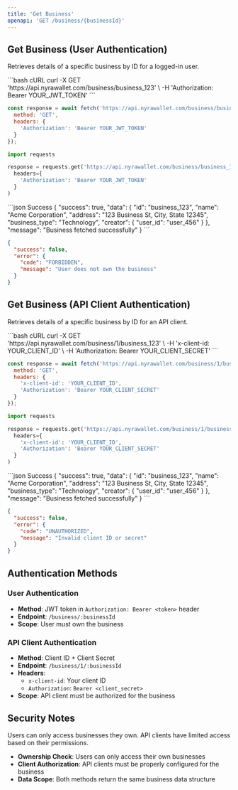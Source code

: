 ```yaml
---
title: 'Get Business'
openapi: 'GET /business/{businessId}'
---
```


## Get Business (User Authentication)

Retrieves details of a specific business by ID for a logged-in user.

<RequestExample>
```bash cURL
curl -X GET 'https://api.nyrawallet.com/business/business_123' \
  -H 'Authorization: Bearer YOUR_JWT_TOKEN'
```

```javascript JavaScript
const response = await fetch('https://api.nyrawallet.com/business/business_123', {
  method: 'GET',
  headers: {
    'Authorization': 'Bearer YOUR_JWT_TOKEN'
  }
});
```

```python Python
import requests

response = requests.get('https://api.nyrawallet.com/business/business_123',
  headers={
    'Authorization': 'Bearer YOUR_JWT_TOKEN'
  }
)
```
</RequestExample>

<ResponseExample>
```json Success
{
  "success": true,
  "data": {
    "id": "business_123",
    "name": "Acme Corporation",
    "address": "123 Business St, City, State 12345",
    "business_type": "Technology",
    "creator": {
      "user_id": "user_456"
    }
  },
  "message": "Business fetched successfully"
}
```

```json Error
{
  "success": false,
  "error": {
    "code": "FORBIDDEN",
    "message": "User does not own the business"
  }
}
```
</ResponseExample>

## Get Business (API Client Authentication)

Retrieves details of a specific business by ID for an API client.

<RequestExample>
```bash cURL
curl -X GET 'https://api.nyrawallet.com/business/1/business_123' \
  -H 'x-client-id: YOUR_CLIENT_ID' \
  -H 'Authorization: Bearer YOUR_CLIENT_SECRET'
```

```javascript JavaScript
const response = await fetch('https://api.nyrawallet.com/business/1/business_123', {
  method: 'GET',
  headers: {
    'x-client-id': 'YOUR_CLIENT_ID',
    'Authorization': 'Bearer YOUR_CLIENT_SECRET'
  }
});
```

```python Python
import requests

response = requests.get('https://api.nyrawallet.com/business/1/business_123',
  headers={
    'x-client-id': 'YOUR_CLIENT_ID',
    'Authorization': 'Bearer YOUR_CLIENT_SECRET'
  }
)
```
</RequestExample>

<ResponseExample>
```json Success
{
  "success": true,
  "data": {
    "id": "business_123",
    "name": "Acme Corporation",
    "address": "123 Business St, City, State 12345",
    "business_type": "Technology",
    "creator": {
      "user_id": "user_456"
    }
  },
  "message": "Business fetched successfully"
}
```

```json Error
{
  "success": false,
  "error": {
    "code": "UNAUTHORIZED",
    "message": "Invalid client ID or secret"
  }
}
```
</ResponseExample>

## Authentication Methods

### User Authentication
- **Method**: JWT token in `Authorization: Bearer <token>` header
- **Endpoint**: `/business/:businessId`
- **Scope**: User must own the business

### API Client Authentication
- **Method**: Client ID + Client Secret
- **Endpoint**: `/business/1/:businessId`
- **Headers**: 
  - `x-client-id`: Your client ID
  - `Authorization`: `Bearer <client_secret>`
- **Scope**: API client must be authorized for the business

## Security Notes

<Warning>
  Users can only access businesses they own. API clients have limited access based on their permissions.
</Warning>

- **Ownership Check**: Users can only access their own businesses
- **Client Authorization**: API clients must be properly configured for the business
- **Data Scope**: Both methods return the same business data structure

